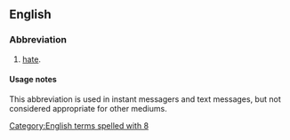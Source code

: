 ==English==

===Abbreviation===
{{rfc-header|Abbreviation}}
{{head|en|abbreviation}}

# {{lb|en|Internet slang|text messaging}} [[hate]].

====Usage notes====
This abbreviation is used in instant messagers and text messages, but not considered appropriate for other mediums.

[[Category:English terms spelled with 8]]